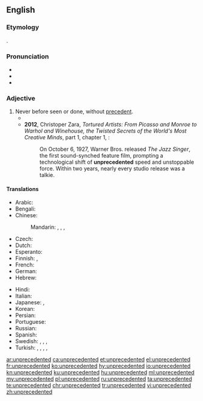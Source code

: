 ==English==

===Etymology===
{{confix|un|precedent|ed|lang=en}}.

===Pronunciation===
* {{IPA|/ʌnˈpɹɛsɪdɛntɪd/|lang=en}}
* {{audio|en-us-unprecedented.ogg|Audio (US)|lang=en}}
* {{hyphenation|un|pre|ce|dent|ed|lang=en}}

===Adjective===
{{en-adj|-}}

# Never before seen or done, without [[precedent]].
#* {{quote-journal
|date=December 19, 2011
|author=Kerry Brown
|title=Kim Jong-il obituary
|work=The Guardian
|url=http://www.guardian.co.uk/world/2011/dec/19/kim-jong-il
|page=
|passage=With the descent of the cold war, relations between the two countries (for this is, to all intents and purposes, what they became after the end of the war) were almost completely broken off, with whole families split for the ensuing decades, some for ever. This event and its after-effects, along with the war against the Japanese in the 1940s, was to cast a long shadow over the years ahead, and led to the creation of the wholly '''unprecedented''' worship of Kim Il-sung, and his elevation to almost God-like status. It was also to create the system in which his son was to occupy almost as impossibly elevated a position.}}
#* '''2012''', Christoper Zara, ''Tortured Artists: From Picasso and Monroe to Warhol and Winehouse, the Twisted Secrets of the World's Most Creative Minds'', part 1, chapter 1, {{gbooks|q=unprecedented|id=HV4jKhjzMVYC|pg=27}}:
#*: On October 6, 1927, Warner Bros. released ''The Jazz Singer'', the first sound-synched feature film, prompting a technological shift of '''unprecedented''' speed and unstoppable force. Within two years, nearly every studio release was a talkie.

====Translations====
{{trans-top|never before seen or done, without precedent}}
* Arabic: {{t|ar|غَيْر مَسْبُوق}}
* Bengali: {{t+|bn|অপূর্ব|sc=Beng}}
* Chinese:
*: Mandarin: {{t+|cmn|空前|alt=空前的|tr=kōngqián de|sc=Hani}}, {{t+|cmn|前所未有|tr=qiánsuǒwèiyǒu|sc=Hani}}, {{t+|cmn|史無前例|sc=Hani}}, {{t+|cmn|史无前例|tr=shǐwúqiánlì|sc=Hani}}
* Czech: {{t|cs|bezpříkladný|m}}
* Dutch: {{t|nl|zonder precedent}}
* Esperanto: {{t|eo|senprecedenca}}
* Finnish: {{t|fi|ennennäkemätön}}, {{t|fi|ennen kokematon}}
* French: {{t+|fr|sans précédent}}
* German: {{t+|de|beispiellos}}
* Hebrew: {{t+|he|חסר תקדים|tr=ḥasar takdim}}
{{trans-mid}}
* Hindi: {{t-needed|hi}}
* Italian: {{t|it|senza precedenti}}
* Japanese: {{t|ja|前例|alt=前例のない|tr=ぜんれいのない, zenren-no nai}}, {{t+|ja|空前|tr=くうぜん, kūzen}}
* Korean: {{t-needed|ko}}
* Persian: {{t-needed|fa}}
* Portuguese: {{t|pt|sem precedentes}}
* Russian: {{t+|ru|беспрецеде́нтный}}
* Spanish: {{t+|es|sin}} {{t+|es|precedente}}
* Swedish: {{t+|sv|exempellös}}, {{t|sv|oöverträffad}}, {{t+|sv|makalös}}, {{t+|sv|utan motstycke}} {{qualifier|placed after the noun}}
* Turkish: {{t|tr|emsali olmayan}}, {{t+|tr|emsalsiz}} {{qualifier|law}}, {{l|tr|eşi}} {{l|tr|benzeri}} {{t+|tr|görülmemiş}}, {{l|tr|eşi}} {{t+|tr|görülmemiş}}, {{t+|tr|görülmemiş}}
{{trans-bottom}}

[[ar:unprecedented]]
[[ca:unprecedented]]
[[et:unprecedented]]
[[el:unprecedented]]
[[fr:unprecedented]]
[[ko:unprecedented]]
[[hy:unprecedented]]
[[io:unprecedented]]
[[kn:unprecedented]]
[[ku:unprecedented]]
[[hu:unprecedented]]
[[ml:unprecedented]]
[[my:unprecedented]]
[[pl:unprecedented]]
[[ru:unprecedented]]
[[ta:unprecedented]]
[[te:unprecedented]]
[[chr:unprecedented]]
[[tr:unprecedented]]
[[vi:unprecedented]]
[[zh:unprecedented]]